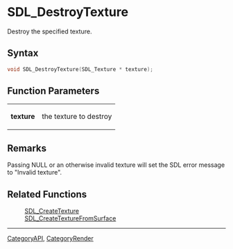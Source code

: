= SDL_DestroyTexture =

Destroy the specified texture.

== Syntax ==

<syntaxhighlight lang='c'>
void SDL_DestroyTexture(SDL_Texture * texture);
</syntaxhighlight>

== Function Parameters ==

{|
|'''texture'''
|the texture to destroy
|}

== Remarks ==

Passing NULL or an otherwise invalid texture will set the SDL error message
to "Invalid texture".

== Related Functions ==

:[[SDL_CreateTexture]]
:[[SDL_CreateTextureFromSurface]]

----
[[CategoryAPI]], [[CategoryRender]]


